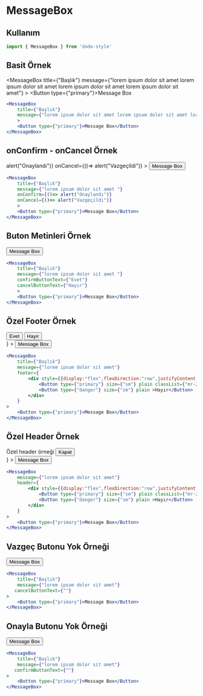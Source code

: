 
<Meta title="Geri Dönüt/MessageBox/Örnekler" />

# MessageBox
## Kullanım
```jsx
import { MessageBox } from 'dodo-style'
```

## Basit Örnek

<MessageBox
    title={"Başlık"}
    message={"lorem ipsum dolor sit amet lorem ipsum dolor sit amet lorem ipsum dolor sit amet lorem ipsum dolor sit amet"}
    >
    <Button type={"primary"}>Message Box</Button>
</MessageBox>

```jsx
<MessageBox
    title={"Başlık"}
    message={"lorem ipsum dolor sit amet lorem ipsum dolor sit amet lorem ipsum dolor sit amet lorem ipsum dolor sit amet"}
    >
    <Button type={"primary"}>Message Box</Button>
</MessageBox>
```

## onConfirm - onCancel Örnek

<div style={{display:"flex",flexDirection:"row",alignItems:"center",flexWrap:"wrap"}}>
    <div style={{margin:"5px"}}>
        <MessageBox
            title={"Başlık"}
            message={"lorem ipsum dolor sit amet"}
            onConfirm={()=> alert("Onaylandı")}
            onCancel={()=> alert("Vazgeçildi")}
        >
            <Button type={"primary"}>Message Box</Button>
        </MessageBox>
    </div>
</div>


```jsx
<MessageBox
    title={"Başlık"}
    message={"lorem ipsum dolor sit amet "}
    onConfirm={()=> alert("Onaylandı")}
    onCancel={()=> alert("Vazgeçildi")}
    >
    <Button type={"primary"}>Message Box</Button>
</MessageBox>
```
## Buton Metinleri Örnek

<div style={{display:"flex",flexDirection:"row",alignItems:"center",flexWrap:"wrap"}}>
    <div style={{margin:"5px"}}>
        <MessageBox
            title={"Başlık"}
            message={"lorem ipsum dolor sit amet"}
            confirmButtonText={"Evet"}
            cancelButtonText={"Hayır"}
        >
            <Button type={"primary"}>Message Box</Button>
        </MessageBox>
    </div>
</div>


```jsx
<MessageBox
    title={"Başlık"}
    message={"lorem ipsum dolor sit amet "}
    confirmButtonText={"Evet"}
    cancelButtonText={"Hayır"}
    >
    <Button type={"primary"}>Message Box</Button>
</MessageBox>
```
## Özel Footer Örnek

<div style={{display:"flex",flexDirection:"row",alignItems:"center",flexWrap:"wrap"}}>
    <div style={{margin:"5px"}}>
        <MessageBox
            title={"Başlık"}
            message={"lorem ipsum dolor sit amet"}
            footer={
                <div style={{display:"flex",flexDirection:"row",justifyContent:"flex-end"}}>
                    <Button type={"primary"} size={"sm"} plain classList={"mr-2"}>Evet</Button>
                    <Button type={"danger"} size={"sm"} plain >Hayır</Button>
                </div>
            }
        >
            <Button type={"primary"}>Message Box</Button>
        </MessageBox>
    </div>
</div>


```jsx
<MessageBox
    title={"Başlık"}
    message={"lorem ipsum dolor sit amet"}
    footer={
        <div style={{display:"flex",flexDirection:"row",justifyContent:"flex-end"}}>
            <Button type={"primary"} size={"sm"} plain classList={"mr-2"}>Evet</Button>
            <Button type={"danger"} size={"sm"} plain >Hayır</Button>
        </div>
    }
>
    <Button type={"primary"}>Message Box</Button>
</MessageBox>
```

## Özel Header Örnek

<div style={{display:"flex",flexDirection:"row",alignItems:"center",flexWrap:"wrap"}}>
    <div style={{margin:"5px"}}>
        <MessageBox
            message={"lorem ipsum dolor sit amet"}
            header={
                <div style={{display:"flex",flexDirection:"row",justifyContent:"space-between"}}>
                    <span>Özel header örneği</span>
                    <Button type={"danger"} size={"sm"} plain >Kapat</Button>
                </div>
            }
        >
            <Button type={"primary"}>Message Box</Button>
        </MessageBox>
    </div>
</div>


```jsx
<MessageBox
    message={"lorem ipsum dolor sit amet"}
    header={
        <div style={{display:"flex",flexDirection:"row",justifyContent:"flex-end"}}>
            <Button type={"primary"} size={"sm"} plain classList={"mr-2"}>Evet</Button>
            <Button type={"danger"} size={"sm"} plain >Hayır</Button>
        </div>
    }
>
    <Button type={"primary"}>Message Box</Button>
</MessageBox>
```
## Vazgeç Butonu Yok Örneği

<div style={{display:"flex",flexDirection:"row",alignItems:"center",flexWrap:"wrap"}}>
    <div style={{margin:"5px"}}>
        <MessageBox
            title={"Başlık"}
            message={"lorem ipsum dolor sit amet"}
            cancelButtonText={""}
        >
            <Button type={"primary"}>Message Box</Button>
        </MessageBox>
    </div>
</div>


```jsx
<MessageBox
    title={"Başlık"}
    message={"lorem ipsum dolor sit amet"}
   cancelButtonText={""}
>
    <Button type={"primary"}>Message Box</Button>
</MessageBox>
```
## Onayla Butonu Yok Örneği

<div style={{display:"flex",flexDirection:"row",alignItems:"center",flexWrap:"wrap"}}>
    <div style={{margin:"5px"}}>
        <MessageBox
            title={"Başlık"}
            message={"lorem ipsum dolor sit amet"}
            confirmButtonText={""}
        >
            <Button type={"primary"}>Message Box</Button>
        </MessageBox>
    </div>
</div>


```jsx
<MessageBox
    title={"Başlık"}
    message={"lorem ipsum dolor sit amet"}
   confirmButtonText={""}
>
    <Button type={"primary"}>Message Box</Button>
</MessageBox>
```
